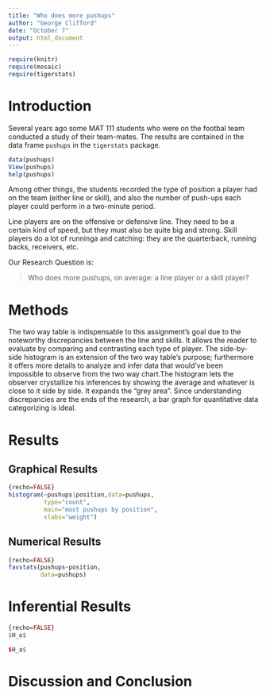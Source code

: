 ---
title: "Who does more pushups"
author: "George Clifford"
date: "October 7"
output: html_document
---

```{r include=FALSE}
require(knitr)
require(mosaic)
require(tigerstats)
```
<!-- We recommend you use git branches -- create a separate branch for each major section i.e. Introduction, Methods, Results, Inferential Results, and Discussion and Conclusions - leave the YAML block untouched until the final merge where you put in your own name !-->

# Introduction

Several years ago some MAT 111 students who were on the footbal team conducted a study of their team-mates.  The results are contained in the data frame `pushups` in the `tigerstats` package.

```{r eval=FALSE}
data(pushups)
View(pushups)
help(pushups)
```

Among other things, the students recorded the type of position a player had on the team (either line or skill), and also the number of push-ups each player could perform in a two-minute period.

Line players are on the offensive or defensive line.  They need to be a certain kind of speed, but they must also be quite big and strong.  Skill players do a lot of runninga and catching:  they are the quarterback, running backs, receivers, etc.

Our Research Question is:

  >Who does more pushups, on average: a line player or a skill player?


# Methods
<!--Decide on your methods:  use "variable analysis" or other appropriate descriptors.  Make sure to choose at least one graphical method and at least one numerical method.!-->

The two way table is indispensable to this assignment's goal due to the noteworthy discrepancies between the line and skills. It allows the reader to evaluate by comparing and contrasting each type of player. The side-by-side histogram is an extension of the two way table's purpose; furthermore it offers more details to analyze and infer data that would've been impossible to observe from the two way chart.The histogram lets the observer crystallize his inferences by showing the average and whatever is close to it side by side. It expands the "grey area". Since understanding discrepancies are the ends of the research, a bar graph for quantitative data categorizing is ideal.




# Results
<!--You have both graphical and numerical methods, so you will have both graphical and numerical results to consider.!-->


## Graphical Results
<!--Your graph should have a good title, and axes should be labled as needed.  Discuss your graphical results, showing how they answer the research question.  Use specific features of the graph in your discussion.!-->

```{r}
{recho=FALSE}
histogram(~pushups|position,data=pushups,
          type="count",
          main="most pushups by position",
          xlabs="weight")

```



## Numerical Results
<!--Numerical results go here. Use the numerical results to describe the patterns if any that exist in the data as focused toward the research question!-->

```{r}
{recho=FALSE}
favstats(pushups~position,
         data=pushups)
```



# Inferential Results
<!--State hypothesis clearly.  Make sure your discussion of the inferential test covers all the aspects that the test output produces, such as test statistic, p-value etc.  Make a decision about the null hypothesis, explain the assumptions on which the selected test/procedure was based, and why the chosen procedure satisfys the assumptions and is appropriate to answer the research question!-->

```{r}
{recho=FALSE}
$H_o$ 

$H_a$ 
```


# Discussion and Conclusion
<!--State your overall conclusion.  This is also a good place to mention other Research Questions that came to mind as you were carrying out this study.!-->

